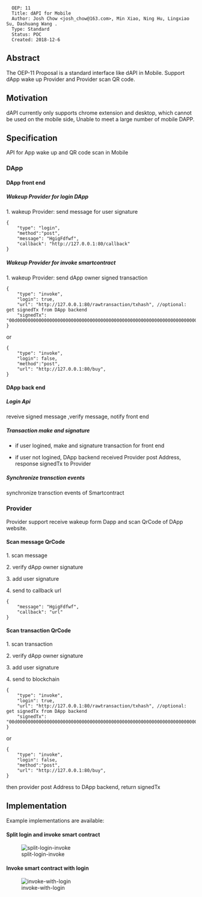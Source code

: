 <pre>
  OEP: 11
  Title: dAPI for Mobile
  Author: Josh Chow <josh_chow@163.com>, Min Xiao, Ning Hu, Lingxiao Su, Dashuang Wang .
  Type: Standard
  Status: POC
  Created: 2018-12-6
</pre>

==Abstract==
The OEP-11 Proposal is a standard interface like dAPI in Mobile. Support dApp wake up Provider and Provider scan QR code.

==Motivation==
dAPI currently only supports chrome extension and desktop, which cannot be used on the mobile side, Unable to meet a large number of mobile DAPP.

==Specification==

API for App wake up and QR code scan in Mobile

=== DApp ===

==== DApp front end ====

=====Wakeup Provider for login DApp =====

1. wakeup Provider: send message for user signature

<pre>
{
    "type": "login",
    "method":"post",
	"message": "HgigFdfwf",
	"callback": "http://127.0.0.1:80/callback"
}
</pre>

=====Wakeup Provider for invoke smartcontract=====

1. wakeup Provider: send dApp owner signed transaction

<pre>
{
    "type": "invoke",
    "login": true,
    "url": "http://127.0.0.1:80/rawtransaction/txhash", //optional: get signedTx from DApp backend
	"signedTx": "00d000000000000000000000000000000000000000000000000000000000000000000000000000000000140000000000000000000000000000000000000004010b506172616d436f6e66696703312e300d4f6e746f6c6f6779205465616d0e636f6e74616374406f6e742e696f2b436861696e20476c6f62616c20456e7669726f6e6d656e74205661726961626c6573204d616e61676572200000"
}
</pre>

or

<pre>
{
    "type": "invoke",
    "login": false,
    "method":"post",
    "url": "http://127.0.0.1:80/buy",
}

</pre>




==== DApp back end ====

===== Login Api =====

reveive signed message ,verify message, notify front end

=====  Transaction make and signature=====

* if user logined, make and signature transaction for front end

* if user not logined, DApp backend received Provider post Address, response  signedTx to Provider

===== Synchronize transction events =====

synchronize transction events of Smartcontract


=== Provider ===

Provider support receive wakeup form Dapp and scan QrCode of DApp website.

====Scan message QrCode====

1. scan message

2. verify dApp owner signature

3. add user signature

4. send to callback url


<pre>
{
	"message": "HgigFdfwf",
	"callback": "url"
}
</pre>

====Scan transaction QrCode====

1. scan transaction

2. verify dApp owner signature

3. add user signature

4. send to blockchain

<pre>
{
    "type": "invoke",
    "login": true,
    "url": "http://127.0.0.1:80/rawtransaction/txhash", //optional: get signedTx from DApp backend
	"signedTx": "00d000000000000000000000000000000000000000000000000000000000000000000000000000000000140000000000000000000000000000000000000004010b506172616d436f6e66696703312e300d4f6e746f6c6f6779205465616d0e636f6e74616374406f6e742e696f2b436861696e20476c6f62616c20456e7669726f6e6d656e74205661726961626c6573204d616e61676572200000"
}
</pre>

or

<pre>
{
    "type": "invoke",
    "login": false,
    "method":"post",
    "url": "http://127.0.0.1:80/buy",
}

</pre>
then provider post Address to DApp backend, return  signedTx



==Implementation==
Example implementations are available:






==== Split login and invoke smart contract ====

[[Image:split-login-invoke.png|split-login-invoke]]

==== Invoke smart contract with login ====

[[Image:invoke-with-login.png|invoke-with-login]]
